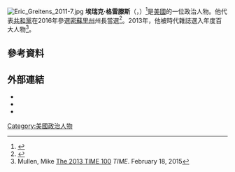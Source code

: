 [[File:Eric_Greitens_2011-7.jpg|thumb]]
'''埃瑞克·格雷滕斯'''（{{lang-en|Eric Robert Greitens}}，{{bd|1974年|4月10日}}）<ref>{{cite web|url=http://actioncenter.capwiz.com/bio/id/30280|title=Lt. Governor Eric Holcomb (R-Indiana) biography|work=capwiz.com|accessdate=August 2, 2016|archive-date=2019-06-06|archive-url=https://web.archive.org/web/20190606002555/http://actioncenter.capwiz.com/bio/id/30280|dead-url=no}}</ref>是[[美國|美國]]的一位政治人物。他代表[[共和黨_(美國)|共和黨]]在2016年參選[[密蘇里州|密蘇里州]]州長當選<ref>{{cite web|url=http://news.stlpublicradio.org/post/politically-speaking-eric-greitens-his-latest-mission-become-missouris-next-governor|title=Politically Speaking: Eric Greitens on his latest mission to become Missouri's next governor|work=St. Louis Public Radio|accessdate=2016-11-09|archive-date=2020-05-20|archive-url=https://web.archive.org/web/20200520014948/https://news.stlpublicradio.org/post/politically-speaking-eric-greitens-his-latest-mission-become-missouris-next-governor|dead-url=no}}</ref>。2013年，他被時代雜誌選入年度百大人物<ref name=TIME>Mullen, Mike [http://time100.time.com/2013/04/18/time-100/slide/eric-greitens/ The 2013 TIME 100] {{Wayback|url=http://time100.time.com/2013/04/18/time-100/slide/eric-greitens/ |date=20210101185421 }} ''TIME''. February 18, 2015</ref>。

==參考資料==
{{reflist|30em}}
==外部連結==
* {{C-SPAN|ericgreitens}}
* {{Charlie Rose view|7161}}
* {{Worldcat id|lccn-n2008-39452}}
[[Category:美國政治人物|Category:美國政治人物]]